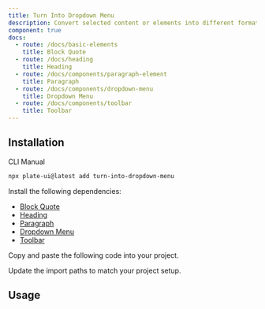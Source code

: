 ```yaml
---
title: Turn Into Dropdown Menu
description: Convert selected content or elements into different formats or types using a dropdown menu.
component: true
docs:
  - route: /docs/basic-elements
    title: Block Quote
  - route: /docs/heading
    title: Heading
  - route: /docs/components/paragraph-element
    title: Paragraph
  - route: /docs/components/dropdown-menu
    title: Dropdown Menu
  - route: /docs/components/toolbar
    title: Toolbar
---
```


<ComponentPreview name="playground-demo" id="basicnodes" />

## Installation

<Tabs defaultValue="cli">

<TabsList>
<TabsTrigger value="cli">CLI</TabsTrigger>
<TabsTrigger value="manual">Manual</TabsTrigger>
</TabsList>
<TabsContent value="cli">

```bash
npx plate-ui@latest add turn-into-dropdown-menu
```

</TabsContent>

<TabsContent value="manual">

<Steps>

<Step>

Install the following dependencies:

- [Block Quote](/docs/basic-elements)
- [Heading](/docs/heading)
- [Paragraph](/docs/components/paragraph)
- [Dropdown Menu](/docs/components/dropdown-menu)
- [Toolbar](/docs/components/toolbar)

</Step>

<Step>

Copy and paste the following code into your project.

</Step>

<ComponentSource name="turn-into-dropdown-menu" />

<Step>

Update the import paths to match your project setup.

</Step>

</Steps>

</TabsContent>

</Tabs>

## Usage

<ComponentSource name="playground-demo" />
<ComponentSource name="fixed-toolbar-buttons" />
<ComponentSource name="floating-toolbar-buttons" />
